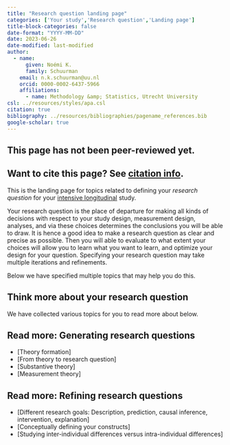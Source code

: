 ```yaml
---
title: "Research question landing page"
categories: ['Your study','Research question','Landing page']
title-block-categories: false
date-format: "YYYY-MM-DD"
date: 2023-06-26
date-modified: last-modified
author:
  - name:
      given: Noémi K.
      family: Schuurman
    email: n.k.schuurman@uu.nl
    orcid: 0000-0002-6437-5966
    affiliations:
      - name: Methodology &amp; Statistics, Utrecht University
csl: ../resources/styles/apa.csl
citation: true
bibliography: ../resources/bibliographies/pagename_references.bib
google-scholar: true
---
```


::: callout-caution
## This page has not been peer-reviewed yet.
:::

::: callout-note
## Want to cite this page? See [citation info](research-question.html#citation).
:::

This is the landing page for topics related to defining your <i> research question </i> for your [intensive longitudinal](../intensive-longitudinal-data.qmd) study.

Your research question is the place of departure for making all kinds of decisions with respect to your study design, measurement design, analyses, and via these choices determines the conclusions you will be able to draw. It is hence a good idea to make a research question as clear and precise as possible. Then you will able to evaluate to what extent your choices will allow you to learn what you want to learn, and optimize your design for your question. Specifying your research question may take multiple iterations and refinements. 

Below we have specified multiple topics that may help you do this.

## Think more about your research question

We have collected various topics for you to read more about below.

::: {.callout-note collapse="false"}
## Read more: Generating research questions
-   [Theory formation]
-   [From theory to research question]
-   [Substantive theory]
-   [Measurement theory]
:::

::: {.callout-note collapse="false"}
## Read more: Refining research questions
-   [Different research goals: Description, prediction, causal inference, intervention, explanation]
-   [Conceptually defining your constructs]
-   [Studying inter-individual differences versus intra-individual differences]
:::


<!--  

# Practical Considerations

The following practical considerations are also important for the decision about validation, but are not considered further on this website.

-   Practical consideration 1.-->
